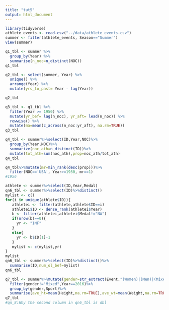 ---
title: "tut5"
output: html_document
---

```{r}
library(tidyverse)
athlete_events <- read.csv("../data/athlete_events.csv")
summer <- filter(athlete_events, Season=="Summer")
view(summer)
```

```{r}
q1_tbl <- summer %>%
  group_by(Year) %>%
  summarise(n_noc=n_distinct(NOC))
q1_tbl
```

```{r}
q2_tbl <- select(summer, Year) %>%
  unique() %>%
  arrange(Year) %>%
  mutate(yrs_to_past= Year - lag(Year))

q2_tbl
```

```{r}
q3_tbl <- q1_tbl %>%
  filter(Year >= 1950) %>%
  mutate(yr_bef= lag(n_noc), yr_aft= lead(n_noc)) %>%
  rowwise() %>%
  mutate(ma=mean(c_across(n_noc:yr_aft), na.rm=TRUE))
q3_tbl
```

```{r}
q4_tbl <- summer%>%select(ID,Year,NOC)%>%
  group_by(Year,NOC)%>%
  summarize(noc_ath=n_distinct(ID))%>%
  mutate(tot_ath=sum(noc_ath),prop=noc_ath/tot_ath)
q4_tbl
```

```{r}
q4_tbl%>%mutate(mr=min_rank(desc(prop)))%>%
  filter(NOC=='USA', Year>=1950, mr==1)
#1956
```

```{r}
athlete <- summer%>%select(ID,Year,Medal)
qn6_tbl <- summer%>%select(ID)%>%distinct()
mylist <- c()
for(i in unique(athlete$ID)){
   athletei <- filter(athlete,athlete$ID==i)
   athletei$ID <- dense_rank(athletei$Year)
   b <- filter(athletei,athletei$Medal!="NA")
   if(nrow(b)==0){
     yr <- "INF"
   }
   else{
     yr <- b$ID[1]-1
   }
   mylist <- c(mylist,yr)
}
mylist
qn6_tbl <- summer%>%select(ID)%>%distinct()%>%
  summarise(ID,num_ol_bef=mylist)
qn6_tbl 
```
  



```{r}
q7_tbl <- summer%>%mutate(gender=str_extract(Event,"(Women)|(Men)|(Mixed)"))%>%
  filter(gender!="Mixed",Year==2016)%>%
  group_by(gender,Sport)%>%
  summarise(ave_ht=mean(Height,na.rm=TRUE),ave_wt=mean(Weight,na.rm=TRUE))
q7_tbl
#qn_8:Why the second column in qn6_tbl is dbl
```
